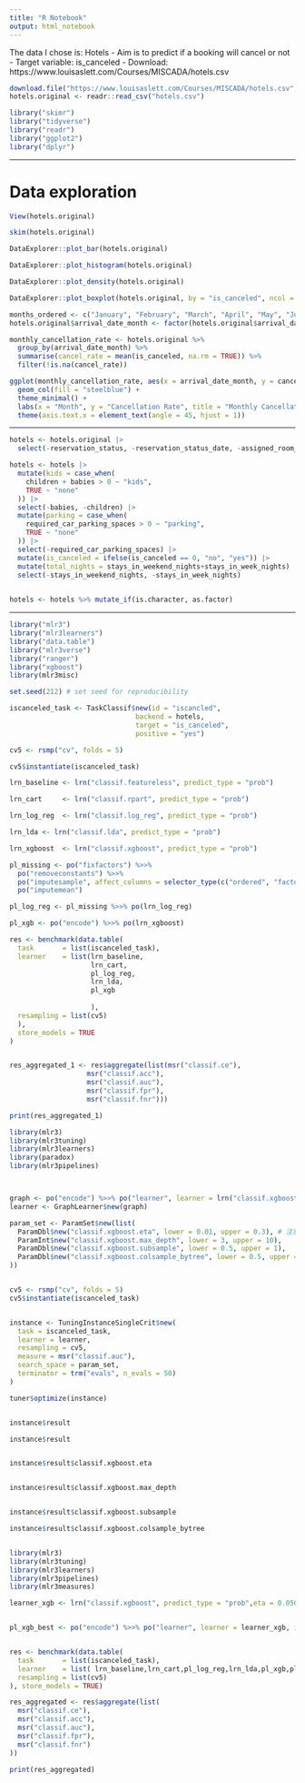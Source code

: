 ```yaml
---
title: "R Notebook"
output: html_notebook
---
```


The data I chose is:
Hotels
- Aim is to predict if a booking will cancel or not
- Target variable: is_canceled
- Download: https://www.louisaslett.com/Courses/MISCADA/hotels.csv

```r
download.file("https://www.louisaslett.com/Courses/MISCADA/hotels.csv", "hotels.csv")
hotels.original <- readr::read_csv("hotels.csv")
```

```r
library("skimr")
library("tidyverse")
library("readr")
library("ggplot2")
library("dplyr")
```

*****

# Data exploration

```r
View(hotels.original)
```

```r
skim(hotels.original)
```

```r
DataExplorer::plot_bar(hotels.original)
```

```r
DataExplorer::plot_histogram(hotels.original)
```
```r
DataExplorer::plot_density(hotels.original)
```

```r
DataExplorer::plot_boxplot(hotels.original, by = "is_canceled", ncol = 3)
```
```r
months_ordered <- c("January", "February", "March", "April", "May", "June", "July", "August", "September", "October", "November", "December")
hotels.original$arrival_date_month <- factor(hotels.original$arrival_date_month, levels = months_ordered, ordered = TRUE)

monthly_cancellation_rate <- hotels.original %>%
  group_by(arrival_date_month) %>%
  summarise(cancel_rate = mean(is_canceled, na.rm = TRUE)) %>%
  filter(!is.na(cancel_rate))

ggplot(monthly_cancellation_rate, aes(x = arrival_date_month, y = cancel_rate)) +
  geom_col(fill = "steelblue") +
  theme_minimal() +
  labs(x = "Month", y = "Cancellation Rate", title = "Monthly Cancellation Rate") +
  theme(axis.text.x = element_text(angle = 45, hjust = 1))

```



*****

```r
hotels <- hotels.original |>
  select(-reservation_status, -reservation_status_date, -assigned_room_type, -country, -agent, -company)
```


```r
hotels <- hotels |>
  mutate(kids = case_when(
    children + babies > 0 ~ "kids",
    TRUE ~ "none"
  )) |>
  select(-babies, -children) |>
  mutate(parking = case_when(
    required_car_parking_spaces > 0 ~ "parking",
    TRUE ~ "none"
  )) |>
  select(-required_car_parking_spaces) |>
  mutate(is_canceled = ifelse(is_canceled == 0, "no", "yes")) |>
  mutate(total_nights = stays_in_weekend_nights+stays_in_week_nights) |>
  select(-stays_in_weekend_nights, -stays_in_week_nights)
  
```

```r
hotels <- hotels %>% mutate_if(is.character, as.factor)
```

*****


```r
library("mlr3")
library("mlr3learners")
library("data.table")
library("mlr3verse")
library("ranger")
library("xgboost")
library(mlr3misc)


```


```r
set.seed(212) # set seed for reproducibility

iscanceled_task <- TaskClassif$new(id = "iscancled",
                               backend = hotels,
                               target = "is_canceled",
                               positive = "yes")
```


```r
cv5 <- rsmp("cv", folds = 5)

cv5$instantiate(iscanceled_task)
```


```r
lrn_baseline <- lrn("classif.featureless", predict_type = "prob") 

lrn_cart     <- lrn("classif.rpart", predict_type = "prob") 

lrn_log_reg  <- lrn("classif.log_reg", predict_type = "prob") 

lrn_lda <- lrn("classif.lda", predict_type = "prob") 

lrn_xgboost  <- lrn("classif.xgboost", predict_type = "prob") 

```


```r
pl_missing <- po("fixfactors") %>>%
  po("removeconstants") %>>%
  po("imputesample", affect_columns = selector_type(c("ordered", "factor"))) %>>%
  po("imputemean")

pl_log_reg <- pl_missing %>>% po(lrn_log_reg)
```


```r
pl_xgb <- po("encode") %>>% po(lrn_xgboost)
```


```r

res <- benchmark(data.table(
  task       = list(iscanceled_task),
  learner    = list(lrn_baseline,
                    lrn_cart,
                    pl_log_reg,
                    lrn_lda,
                    pl_xgb
                    
                    ),
  resampling = list(cv5)
  ), 
  store_models = TRUE
)


res_aggregated_1 <- res$aggregate(list(msr("classif.ce"),
                   msr("classif.acc"),
                   msr("classif.auc"),
                   msr("classif.fpr"), 
                   msr("classif.fnr")))

print(res_aggregated_1)


```



```r

library(mlr3)
library(mlr3tuning)
library(mlr3learners)
library(paradox)
library(mlr3pipelines)



graph <- po("encode") %>>% po("learner", learner = lrn("classif.xgboost", predict_type = "prob"))
learner <- GraphLearner$new(graph)

param_set <- ParamSet$new(list(
  ParamDbl$new("classif.xgboost.eta", lower = 0.01, upper = 0.3), # 注意这里的调整
  ParamInt$new("classif.xgboost.max_depth", lower = 3, upper = 10),
  ParamDbl$new("classif.xgboost.subsample", lower = 0.5, upper = 1),
  ParamDbl$new("classif.xgboost.colsample_bytree", lower = 0.5, upper = 1)
))


cv5 <- rsmp("cv", folds = 5)
cv5$instantiate(iscanceled_task)


instance <- TuningInstanceSingleCrit$new(
  task = iscanceled_task,
  learner = learner,
  resampling = cv5,
  measure = msr("classif.auc"),
  search_space = param_set,
  terminator = trm("evals", n_evals = 50)
)

tuner$optimize(instance)


instance$result 
```

            
```r
instance$result


instance$result$classif.xgboost.eta


instance$result$classif.xgboost.max_depth


instance$result$classif.xgboost.subsample

instance$result$classif.xgboost.colsample_bytree


library(mlr3)
library(mlr3tuning)
library(mlr3learners)
library(mlr3pipelines)
library(mlr3measures)

learner_xgb <- lrn("classif.xgboost", predict_type = "prob",eta = 0.05078901, max_depth = 9,subsample = 0.5031509,colsample_bytree = 0.9683127)


pl_xgb_best <- po("encode") %>>% po("learner", learner = learner_xgb, id = "xgb_best")


res <- benchmark(data.table(
  task       = list(iscanceled_task),
  learner    = list( lrn_baseline,lrn_cart,pl_log_reg,lrn_lda,pl_xgb,pl_xgb_best),
  resampling = list(cv5)
), store_models = TRUE)

res_aggregated <- res$aggregate(list(
  msr("classif.ce"),  
  msr("classif.acc"),
  msr("classif.auc"), 
  msr("classif.fpr"), 
  msr("classif.fnr") 
))

print(res_aggregated)




```







